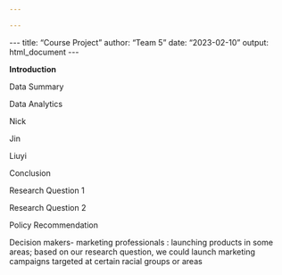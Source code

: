 ```yaml
---

---
```


\-\--
title: "Course Project"
author: "Team 5"
date: "2023-02-10"
output: html_document
\-\--

**Introduction**

Data Summary

Data Analytics

Nick

Jin

Liuyi

Conclusion

Research Question 1

Research Question 2

Policy Recommendation

Decision makers- marketing professionals : launching products in some areas; based on our research question, we could launch marketing campaigns targeted at certain racial groups or areas
